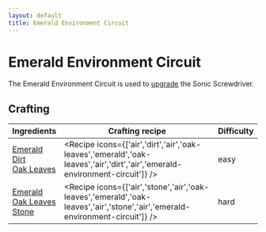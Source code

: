 ```yaml
---
layout: default
title: Emerald Environment Circuit
---
```



Emerald Environment Circuit
===================

The Emerald Environment Circuit is used to [upgrade](/items/emerald-upgrade) the Sonic Screwdriver.

## Crafting

| Ingredients | Crafting recipe | Difficulty |
| ----------- | --------------- | ------------- |
| [Emerald](https://minecraft.wiki/w/Emerald)<br/>[Dirt](https://minecraft.wiki/w/Dirt)<br/>[Oak Leaves](https://minecraft.wiki/w/Oak_Leaves) | <Recipe icons={['air','dirt','air','oak-leaves','emerald','oak-leaves','air','dirt','air','emerald-environment-circuit']} /> | easy |
| [Emerald](https://minecraft.wiki/w/Emerald)<br/>[Oak Leaves](https://minecraft.wiki/w/Oak_Leaves)<br/>[Stone](https://minecraft.wiki/w/Stone) | <Recipe icons={['air','stone','air','oak-leaves','emerald','oak-leaves','air','stone','air','emerald-environment-circuit']} /> | hard |


